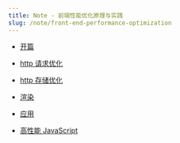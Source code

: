 ```yaml
---
title: Note - 前端性能优化原理与实践
slug: /note/front-end-performance-optimization
---
```


- [开篇](/note/front-end-performance-optimization/intro)

- [http 请求优化](/note/front-end-performance-optimization/http-request)

- [http 存储优化](/note/front-end-performance-optimization/http-cache)

- [渲染](/note/front-end-performance-optimization/render)

- [应用](/note/front-end-performance-optimization/application)

- [高性能 JavaScript](/note/front-end-performance-optimization/high-performance-javascript)

